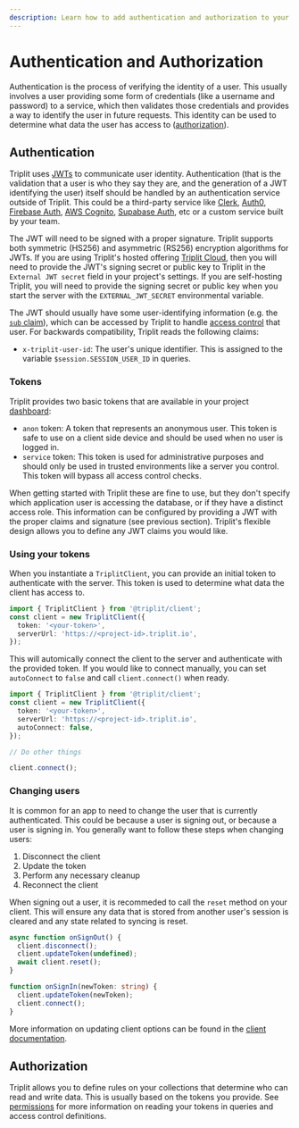 ```yaml
---
description: Learn how to add authentication and authorization to your Triplit project.
---
```


# Authentication and Authorization

Authentication is the process of verifying the identity of a user. This usually involves a user providing some form of credentials (like a username and password) to a service, which then validates those credentials and provides a way to identify the user in future requests. This identity can be used to determine what data the user has access to ([authorization](/schemas/permissions)).

## Authentication

Triplit uses [JWTs](https://en.wikipedia.org/wiki/JSON_Web_Token) to communicate user identity. Authentication (that is the validation that a user is who they say they are, and the generation of a JWT identifying the user) itself should be handled by an authentication service outside of Triplit. This could be a third-party service like [Clerk](https://clerk.com/), [Auth0](https://auth0.com/), [Firebase Auth](https://firebase.google.com/products/auth), [AWS Cognito](https://aws.amazon.com/cognito/), [Supabase Auth](https://supabase.com/docs/auth), etc or a custom service built by your team.

The JWT will need to be signed with a proper signature. Triplit supports both symmetric (HS256) and asymmetric (RS256) encryption algorithms for JWTs. If you are using Triplit's hosted offering [Triplit Cloud](/triplit-cloud), then you will need to provide the JWT's signing secret or public key to Triplit in the `External JWT secret` field in your project's settings. If you are self-hosting Triplit, you will need to provide the signing secret or public key when you start the server with the `EXTERNAL_JWT_SECRET` environmental variable.

The JWT should usually have some user-identifying information (e.g. the [`sub` claim](https://datatracker.ietf.org/doc/html/rfc7519#section-4.1.2)), which can be accessed by Triplit to handle [access control](/schemas/permissions) that user. For backwards compatibility, Triplit reads the following claims:

- `x-triplit-user-id`: The user's unique identifier. This is assigned to the variable `$session.SESSION_USER_ID` in queries.

### Tokens

Triplit provides two basic tokens that are available in your project [dashboard](https://www.triplit.dev/dashboard):

- `anon` token: A token that represents an anonymous user. This token is safe to use on a client side device and should be used when no user is logged in.
- `service` token: This token is used for administrative purposes and should only be used in trusted environments like a server you control. This token will bypass all access control checks.

When getting started with Triplit these are fine to use, but they don't specify which application user is accessing the database, or if they have a distinct access role. This information can be configured by providing a JWT with the proper claims and signature (see previous section). Triplit's flexible design allows you to define any JWT claims you would like.

### Using your tokens

When you instantiate a `TriplitClient`, you can provide an initial token to authenticate with the server. This token is used to determine what data the client has access to.

```typescript
import { TriplitClient } from '@triplit/client';
const client = new TriplitClient({
  token: '<your-token>',
  serverUrl: 'https://<project-id>.triplit.io',
});
```

This will automically connect the client to the server and authenticate with the provided token. If you would like to connect manually, you can set `autoConnect` to `false` and call `client.connect()` when ready.

```typescript {5, 10}
import { TriplitClient } from '@triplit/client';
const client = new TriplitClient({
  token: '<your-token>',
  serverUrl: 'https://<project-id>.triplit.io',
  autoConnect: false,
});

// Do other things

client.connect();
```

### Changing users

It is common for an app to need to change the user that is currently authenticated. This could be because a user is signing out, or because a user is signing in. You generally want to follow these steps when changing users:

1. Disconnect the client
1. Update the token
1. Perform any necessary cleanup
1. Reconnect the client

When signing out a user, it is recommeded to call the `reset` method on your client. This will ensure any data that is stored from another user's session is cleared and any state related to syncing is reset.

```typescript
async function onSignOut() {
  client.disconnect();
  client.updateToken(undefined);
  await client.reset();
}

function onSignIn(newToken: string) {
  client.updateToken(newToken);
  client.connect();
}
```

More information on updating client options can be found in the [client documentation](client/options#auth-options).

## Authorization

Triplit allows you to define rules on your collections that determine who can read and write data. This is usually based on the tokens you provide. See [permissions](/schemas/permissions) for more information on reading your tokens in queries and access control definitions.
